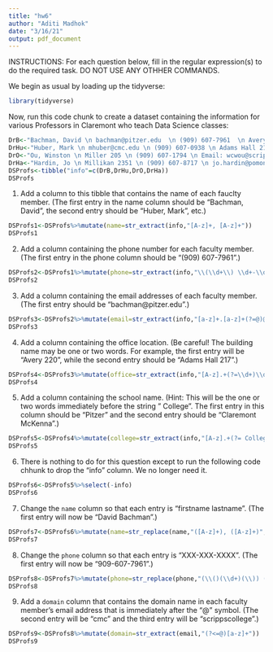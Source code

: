 ```yaml
---
title: "hw6"
author: "Aditi Madhok"
date: "3/16/21"
output: pdf_document
---
```


INSTRUCTIONS: For each question below, fill in the regular expression(s) to do the required task. DO NOT USE ANY OTHHER COMMANDS.

We begin as usual by loading up the tidyverse:
```r
library(tidyverse)
```

Now, run this code chunk to create a dataset containing the information for various Professors in Claremont who teach Data Science classes:

```r
DrB<-"Bachman, David \n bachman@pitzer.edu  \n (909) 607-7961  \n Avery 220 \n Pitzer College"
DrHu<-"Huber, Mark \n mhuber@cmc.edu \n (909) 607-0938 \n Adams Hall 217 \n Claremont McKenna College"
DrO<-"Ou, Winston \n Miller 205 \n (909) 607-1794 \n Email: wcwou@scrippscollege.edu \n Scripps College"
DrHa<-"Hardin, Jo \n Millikan 2351 \n (909) 607-8717 \n jo.hardin@pomona.edu \n Pomona College"
DSProfs<-tibble("info"=c(DrB,DrHu,DrO,DrHa))
DSProfs
```

1. Add a column to this tibble that contains the name of each fauclty member. (The first entry in the name column should be "Bachman, David", the second entry should be "Huber, Mark", etc.)

```r
DSProfs1<-DSProfs%>%mutate(name=str_extract(info,"[A-z]+, [A-z]+"))
DSProfs1
```

2. Add a column containing the phone number for each faculty member. (The first entry in the phone column should be "(909) 607-7961".)

```r
DSProfs2<-DSProfs1%>%mutate(phone=str_extract(info,"\\(\\d+\\) \\d+-\\d+"))
DSProfs2
```

3. Add a column containing the email addresses of each faculty member. (The first entry should be "bachman@pitzer.edu".)

```r
DSProfs3<-DSProfs2%>%mutate(email=str_extract(info,"[a-z]+.[a-z]+(?=@)@[a-z]+.[a-z]+"))
DSProfs3
```

4. Add a column containing the office location. (Be careful! The building name may be one or two words. For example, the first entry will be "Avery 220", while the second entry should be "Adams Hall 217".)

```r
DSProfs4<-DSProfs3%>%mutate(office=str_extract(info,"[A-z].+(?=\\d+)\\d+"))
DSProfs4 
```

5. Add a column containing the school name. (Hint: This will be the one or two words immediately before the string " College". The first entry in this column should be "Pitzer" and the second entry should be "Claremont McKenna".)

```r
DSProfs5<-DSProfs4%>%mutate(college=str_extract(info,"[A-z].+(?= College)"))
DSProfs5
```

6. There is nothing to do for this question except to run the following code chhunk to drop the "info" column. We no longer need it.

```r
DSProfs6<-DSProfs5%>%select(-info)
DSProfs6
```


7. Change the `name` column so that each entry is "firstname lastname". (The first entry will now be "David Bachman".)  

```r
DSProfs7<-DSProfs6%>%mutate(name=str_replace(name,"([A-z]+), ([A-z]+)", "\\2 \\1"))
DSProfs7
```

8. Change the `phone` column so that each entry is "XXX-XXX-XXXX". (The first entry will now be "909-607-7961".)

```r
DSProfs8<-DSProfs7%>%mutate(phone=str_replace(phone,"(\\()(\\d+)(\\)) (\\d+-)(\\d+)","\\2\\-\\4\\5"))
DSProfs8
```

9. Add a `domain` column that contains the domain name in each faculty member's email address that is  immediately after the "@" symbol. (The second entry will be "cmc" and the third entry will be "scrippscollege".)

```r
DSProfs9<-DSProfs8%>%mutate(domain=str_extract(email,"(?<=@)[a-z]+"))
DSProfs9
```



